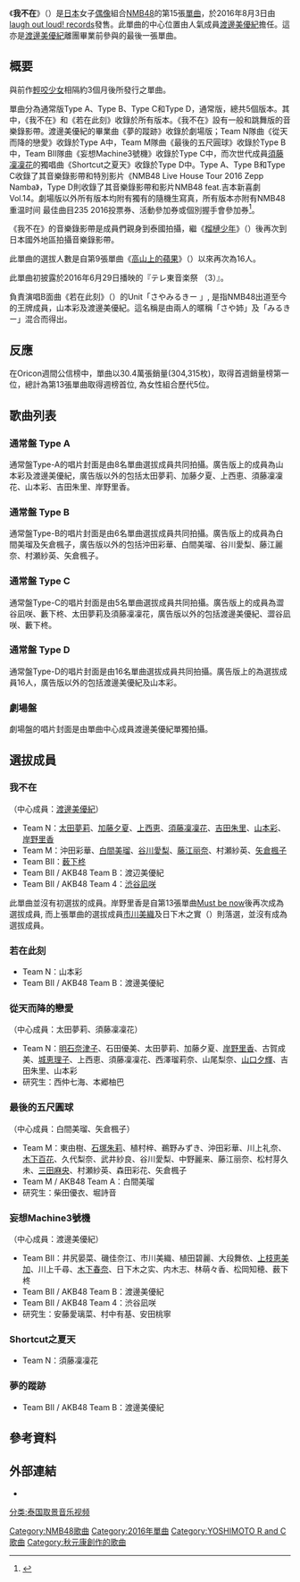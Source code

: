{{refimprove|time=2016-07-13T08:04:09+00:00}}
{{Infobox Single 
| Name           = 我不在 （{{lang|ja|僕はいない}}）
| Artist         = [[NMB48|NMB48]]
| Album          = 
| Cover         = 
| B-side         = 若在此刻（{{lang|ja|今ならば}}）<br/>從天而降的戀愛（{{lang|ja|空から愛が降って来る}}，Type A）<br/>最後的五尺圓球（{{lang|ja|最後の五尺玉}}，Type B）<br/>妄想Machine3號機（{{lang|ja|妄想マシーン3号機}}，Type C）<br/>Shortcut之夏天（{{lang|ja|ショートカットの夏}}，Type D）<br/>夢的蹤跡（{{lang|ja|夢の名残り}}，劇場版）
| Released       = 2016年8月3日
| Format         = [[單曲|單曲]]
| Recorded       = 2016年<br/>{{JPN}}
| Genre          = [[J-POP|J-POP]]
| Length         = 
| Label          = [[YOSHIMOTO_R_and_C|laugh out loud! records]]
| Writer         = 秋元康（作詞）
| Producer       = [[秋元康|秋元康]]
| Certification  = 
| Chart position = * 週榜第1位<small>（[[Oricon公信榜|Oricon]]）
* 2016年8月度月榜排名第2名（Oricon）
| Last single    = 《[[輕咬少女|輕咬少女]]》<br/>（2016年）
| This single    = 《'''我不在'''》<br/>（2016年）
| Next single    =《[[除我之外的人|除我之外的人]]》<br/>（2016年）
| Misc           = 
}}
《'''我不在'''》（{{lang|ja|僕はいない}}）是[[日本|日本]]女子[[日本偶像|偶像]]組合[[NMB48|NMB48]]的第15張[[單曲|單曲]]，於2016年8月3日由[[YOSHIMOTO_R_and_C|laugh out loud! records]]發售。此單曲的中心位置由人氣成員[[渡邊美優紀|渡邊美優紀]]擔任。這亦是[[渡邊美優紀|渡邊美優紀]]離團畢業前參與的最後一張單曲。

== 概要 ==
與前作[[輕咬少女|輕咬少女]]相隔約3個月後所發行之單曲。

單曲分為通常版Type A、Type B、Type C和Type D，通常版，總共5個版本。其中，《我不在》和《若在此刻》收錄於所有版本。《我不在》設有一般和跳舞版的音樂錄影帶。渡邊美優紀的畢業曲《夢的蹤跡》收錄於劇場版；Team N隊曲《從天而降的戀愛》收錄於Type A中，Team M隊曲《最後的五尺圓球》收錄於Type B中，Team BII隊曲《妄想Machine3號機》收錄於Type C中，而次世代成員[[須藤凜凜花|須藤凜凜花]]的獨唱曲《Shortcut之夏天》收錄於Type D中。Type A、Type B和Type C收錄了其音樂錄影帶和特別影片《NMB48 Live House Tour 2016 Zepp Namba》，Type D則收錄了其音樂錄影帶和影片NMB48 feat.吉本新喜劇 Vol.14。劇場版以外所有版本均附有獨有的隨機生寫真，所有版本亦附有NMB48重温时间 最佳曲目235 2016投票券、活動參加券或個別握手會參加券<ref>{{cite web |url=http://www.nmb48.com/discography/15th_single.html |title=僕はいない |publisher=[[NMB48|NMB48]] |language=ja |access-date=2016-07-19 |archive-date=2020-02-21 |archive-url=https://web.archive.org/web/20200221143012/http://www.nmb48.com/discography/15th_single.html |dead-url=no }}</ref>。

《我不在》的音樂錄影帶是成員們親身到泰國拍攝，繼《[[榴槤少年|榴槤少年]]》（{{lang|ja|ドリアン少年}}）後再次到日本國外地區拍攝音樂錄影帶。

此單曲的選拔人數是自第9張單曲《[[高山上的蘋果|高山上的蘋果]]》（{{lang|ja|高嶺の林檎}}）以來再次為16人。

此單曲初披露於2016年6月29日播映的『テレ東音楽祭
（3）』。

負責演唱B面曲《若在此刻》（{{lang|ja|今ならば}}）的Unit「さやみるきー 」, 是指NMB48出道至今的王牌成員，山本彩及渡邊美優紀。這名稱是由兩人的暱稱「さや姉」及「みるきー」混合而得出。

== 反應 == 
在Oricon週間公信榜中，單曲以30.4萬張銷量(304,315枚)，取得首週銷量榜第一位，總計為第13張單曲取得週榜首位, 為女性組合歷代5位。

== 歌曲列表 ==
=== 通常盤 Type A ===
通常盤Type-A的唱片封面是由8名單曲選拔成員共同拍攝。廣告版上的成員為山本彩及渡邊美優紀，廣告版以外的包括太田夢莉、加藤夕夏、上西恵、須藤凜凜花、山本彩、吉田朱里、岸野里香。
{{tracklist
| collapsed       = 
| headline        = CD
| extra_column    = 編曲
| all_lyrics      = [[秋元康|秋元康]]

| title1          = 我不在
| note1           = 
| music1          = aokado
| extra1          = 

| title2          = 若在此刻
| note2           = さやみるきー (山本彩+渡邊美優紀)
| music2          = 山本彩
| extra2          = 


| title3          = 從天而降的戀愛
| note3           = Team N
| music3          = 
| extra3          = 


| title4          = 我不在 off vocal ver.
| title5          = 若在此刻 off vocal ver.
| title6          = 從天而降的戀愛 off vocal ver.
}}

{{tracklist
| headline        = DVD
| extra_column    = 導演
| total_length    = 

| title1          = 我不在（音樂錄影帶） 
| extra1          = スミス
| title2          = 我不在（音樂錄影帶Dance ver.） 
| extra2          = スミス
| title3          = 從天而降的戀愛（音樂錄影帶）
| extra3          = 
| title4          = 特別影片「NMB48 Live House Tour 2016 Zepp Namba（3/30夜 - 西村愛華 畢業公演）」
}}

=== 通常盤 Type B ===
通常盤Type-B的唱片封面是由6名單曲選拔成員共同拍攝。廣告版上的成員為白間美瑠及矢倉楓子，廣告版以外的包括沖田彩華、白間美瑠、谷川愛梨、藤江麗奈、村瀬紗英、矢倉楓子。
{{tracklist
| collapsed       = 
| headline        = CD
| extra_column    = 編曲
| all_lyrics      = [[秋元康|秋元康]]

| title1          = 我不在
| note1           = 
| music1          = aokado
| extra1          = 

| title2          = 若在此刻
| note2           = さやみるきー (山本彩+渡邊美優紀)
| music2          = 山本彩
| extra2          = 


| title3          = 最後的五尺圓球
| note3           = Team M
| music3          = 
| extra3          = 


| title4          = 我不在 off vocal ver.
| title5          = 若在此刻 off vocal ver.
| title6          = 最後的五尺圓球愛 off vocal ver.
}}

{{tracklist
| headline        = DVD
| extra_column    = 導演
| total_length    = 

| title1          = 我不在（音樂錄影帶） 
| extra1          = スミス
| title2          = 我不在（音樂錄影帶Dance ver.） 
| extra2          = スミス
| title3          = 最後的五尺圓球（音樂錄影帶）
| extra3          = 
| title4          = 特別影片「NMB48 Live House Tour 2016 Zepp Namba（3/31上午場）」
}}

=== 通常盤 Type C ===
通常盤Type-C的唱片封面是由5名單曲選拔成員共同拍攝。廣告版上的成員為澀谷凪咲、藪下柊、太田夢莉及須藤凜凜花，廣告版以外的包括渡邊美優紀、澀谷凪咲、藪下柊。
{{tracklist
| collapsed       = 
| headline        = CD
| extra_column    = 編曲
| all_lyrics      = [[秋元康|秋元康]]

| title1          = 我不在
| note1           = 
| music1          = aokado
| extra1          = 

| title2          = 若在此刻
| note2           = さやみるきー (山本彩+渡邊美優紀)
| music2          = 山本彩
| extra2          = 


| title3          = 妄想Machine3號機
| note3           = Team BII
| music3          = 
| extra3          = 


| title4          = 我不在 off vocal ver.
| title5          = 若在此刻 off vocal ver.
| title6          = 妄想Machine3號機 off vocal ver.
}}

{{tracklist
| headline        = DVD
| extra_column    = 導演
| total_length    = 

| title1          = 我不在（音樂錄影帶） 
| extra1          = スミス
| title2          = 我不在（音樂錄影帶Dance ver.） 
| extra2          = スミス
| title3          = 妄想Machine3號機（音樂錄影帶）
| extra3          = 
| title4          = 特別影片「NMB48 Live House Tour 2016 Zepp Namba（3/31下午場 - [[梅田彩佳|梅田彩佳]] 畢業公演）」
}}

=== 通常盤 Type D ===
通常盤Type-D的唱片封面是由16名單曲選拔成員共同拍攝。廣告版上的為選拔成員16人，廣告版以外的包括渡邊美優紀及山本彩。
{{tracklist
| collapsed       = 
| headline        = CD
| extra_column    = 編曲
| all_lyrics      = [[秋元康|秋元康]]

| title1          = 我不在
| note1           = 
| music1          = aokado
| extra1          = 

| title2          = 若在此刻
| note2           = さやみるきー (山本彩+渡邊美優紀)
| music2          = 山本彩
| extra2          = 


| title3          = Shortcut之夏天
| note3           = 須藤凜凜花
| music3          = 
| extra3          = 


| title4          = 我不在 off vocal ver.
| title5          = 若在此刻 off vocal ver.
| title6          = Shortcut之夏天 off vocal ver.
}}

{{tracklist
| headline        = DVD
| extra_column    = 導演
| total_length    = 

| title1          = 我不在（音樂錄影帶） 
| extra1          = スミス
| title2          = 我不在（音樂錄影帶Dance ver.） 
| extra2          = スミス
| title3          = 若在此刻（音樂錄影帶）
| extra3          = 
| title4          = 特別影片「NMB48 feat.吉本新喜劇 Vol.15」
| title5          = 特別影片「《我不在了》Making Video」
}}

=== 劇場盤 ===
劇場盤的唱片封面是由單曲中心成員渡邊美優紀單獨拍攝。
{{tracklist
| collapsed       = 
| headline        = CD
| extra_column    = 編曲
| all_lyrics      = [[秋元康|秋元康]]

| title1          = 我不在
| note1           = 
| music1          = aokado
| extra1          = 

| title2          = 若在此刻
| note2           = さやみるきー (山本彩+渡邊美優紀)
| music2          = 山本彩
| extra2          = 


| title3          = 夢的蹤跡
| note3           = 渡邊美優紀
| music3          = 
| extra3          = 


| title4          = 我不在了off vocal ver.
| title5          = 若在此刻 off vocal ver.
| title6          = 夢的蹤跡 off vocal ver.
}}

== 選拔成員 ==
=== 我不在 ===
（中心成員：[[渡邊美優紀|渡邊美優紀]]）
*Team N：[[太田夢莉|太田夢莉]]、[[加藤夕夏|加藤夕夏]]、[[上西恵|上西恵]]、[[須藤凜凜花|須藤凜凜花]]、[[吉田朱里|吉田朱里]]、[[山本彩|山本彩]]、[[岸野里香|岸野里香]]
*Team M：沖田彩華、[[白間美瑠|白間美瑠]]、[[谷川愛梨|谷川愛梨]]、[[藤江丽奈|藤江丽奈]]、村瀬紗英、[[矢倉楓子|矢倉楓子]]
*Team BII：[[薮下柊|薮下柊]]
*Team BII / AKB48 Team B：渡辺美優紀
*Team BII / AKB48 Team 4：[[渋谷凪咲|渋谷凪咲]]

此單曲並沒有初選拔的成員。岸野里香是自第13張單曲[[Must_be_now|Must be now]]後再次成為選拔成員, 而上張單曲的選拔成員[[市川美織|市川美織]]及日下木之實（{{lang|ja|日下このみ}}）則落選，並沒有成為選拔成員。

=== 若在此刻 ===
*Team N：山本彩
*Team BII / AKB48 Team B：渡邊美優紀

=== 從天而降的戀愛 ===
（中心成員：太田夢莉、須藤凜凜花）
*Team N：[[明石奈津子|明石奈津子]]、石田優美、太田夢莉、加藤夕夏、[[岸野里香|岸野里香]]、古賀成美、[[城恵理子|城恵理子]]、上西恵、須藤凜凜花、西澤瑠莉奈、山尾梨奈、[[山口夕輝|山口夕輝]]、吉田朱里、山本彩
*研究生：西仲七海、本郷柚巴

=== 最後的五尺圓球 ===
（中心成員：白間美瑠、矢倉楓子）
*Team M：東由樹、[[石塚朱莉|石塚朱莉]]、植村梓、鵜野みずき、沖田彩華、川上礼奈、[[木下百花|木下百花]]、久代梨奈、武井紗良、谷川愛梨、中野麗来、藤江丽奈、松村芽久未、[[三田麻央|三田麻央]]、村瀬紗英、森田彩花、矢倉楓子
*Team M / AKB48 Team A：白間美瑠
*研究生：柴田優衣、堀詩音

=== 妄想Machine3號機 ===
（中心成員：渡邊美優紀）
*Team BII：井尻晏菜、磯佳奈江、市川美織、植田碧麗、大段舞依、[[上枝恵美加|上枝恵美加]]、川上千尋、[[木下春奈|木下春奈]]、日下木之实、内木志、林萌々香、松岡知穂、薮下柊
*Team BII / AKB48 Team B：渡邊美優紀
*Team BII / AKB48 Team 4：渋谷凪咲
*研究生：安藤愛璃菜、村中有基、安田桃寧

=== Shortcut之夏天 ===
*Team N：須藤凜凜花

=== 夢的蹤跡 ===
*Team BII / AKB48 Team B：渡邊美優紀

== 參考資料 ==
{{Reflist}}

== 外部連結 ==
*{{youtube|N1C74iQt2_I|僕はいない}}

{{NMB48}}
{{Oricon單曲週榜冠軍 (2016年)|2016年8月15日}}

{{DEFAULTSORT: Boku wa Inai}}
[[Category:NMB48歌曲|Category:NMB48歌曲]]
[[Category:2016年單曲|Category:2016年單曲]]
[[Category:YOSHIMOTO_R_and_C歌曲|Category:YOSHIMOTO R and C歌曲]]
[[Category:秋元康創作的歌曲|Category:秋元康創作的歌曲]]
[[分类:泰国取景音乐视频|分类:泰国取景音乐视频]]